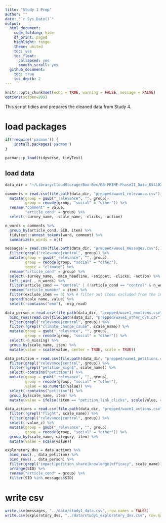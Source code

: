 ```yaml
---
title: "Study 1 Prep"
author: ""
date: "`r Sys.Date()`"
output:
  html_document:
    code_folding: hide
    df_print: paged
    highlight: tango
    theme: united
    toc: yes
    toc_float:
      collapsed: yes
      smooth_scroll: yes
  github_document:
    toc: true
    toc_depth: 2
---
```


```r
knitr::opts_chunk$set(echo = TRUE, warning = FALSE, message = FALSE)
options(scipen=999)
```

This script tidies and prepares the cleaned data from Study 4.

# load packages
```r
if(!require('pacman')) {
	install.packages('pacman')
}

pacman::p_load(tidyverse, tidyText)
```

## load data
```r
data_dir = "~/Library/CloudStorage/Box-Box/BB-PRIME-PhaseII_Data_854102/BB-PRIME-PhaseII_NonIDable/BBPRIME_tournament/data/"

comments = read.csv(file.path(data_dir, "prepped/wave1_relevance.csv"), stringsAsFactors = FALSE) %>%
  mutate(group = gsub("_relevance", "", group),
         group = recode(group, "social" = "other")) %>%
  rename("comment" = value,
         "article_cond" = group) %>% 
  select(-survey_name, -scale_name, -clicks, -action)

n_words = comments %>%
  group_by(article_cond, SID, item) %>%
  tidytext::unnest_tokens(word, comment) %>%
  summarize(n_words = n())

messages = read.csv(file.path(data_dir, "prepped/wave1_messages.csv"), stringsAsFactors = FALSE) %>%
  filter(grepl("relevance|control", group)) %>%
  mutate(group = gsub("_relevance", "", group),
         group = recode(group, "social" = "other"),
         topic = "climate") %>%
  rename("article_cond" = group) %>%
  select(-survey_name, -main_headline, -snippet, -clicks, -action) %>%
  left_join(., n_words) %>%
  filter(article_cond == "control" | (!article_cond == "control" & n_words > 5)) %>% #filter out word counts less of 5 or less
  rename("article_number" = item) %>%
  filter(exclude_item == 0) %>% # filter out items excluded from the intervention tournament
  spread(scale_name, value) %>%
  select(-contains("emo"), -msg_read)

data_person = read.csv(file.path(data_dir, "prepped/wave1_emotions.csv")) %>%
  bind_rows(read.csv(file.path(data_dir, "prepped/wave1_other_dvs.csv"))) %>%
  filter(grepl("relevance|control", group)) %>%
  filter(!grepl("climate_change_cause", scale_name)) %>%
  mutate(group = gsub("_relevance", "", group),
         group = recode(group, "social" = "other")) %>%
  select(-n_missing) %>%
  group_by(scale_name, item) %>%
  mutate(value = scale(value, center = TRUE, scale = TRUE))

data_petition = read.csv(file.path(data_dir, "prepped/wave1_petitions.csv")) %>%
  filter(grepl("relevance|control", group)) %>%
  filter(!grepl("petition_sign$", scale_name)) %>%
  select(-contains("petition")) %>%
  mutate(group = gsub("_relevance", "", group),
         group = recode(group, "social" = "other"),
         value = as.numeric(value)) %>%
  select(-contains("petition")) %>%
  group_by(scale_name, item) %>%
  mutate(value = ifelse(!item == "petition_link_clicks", scale(value, center = TRUE, scale = TRUE), value))

data_actions = read.csv(file.path(data_dir, "prepped/wave1_actions.csv")) %>%
  filter(!grepl("flight", scale_name)) %>%
  filter(grepl("relevance|control", group)) %>%
  select(-value_z) %>%
  mutate(group = gsub("_relevance", "", group),
         group = recode(group, "social" = "other")) %>%
  group_by(scale_name, category, item) %>%
  mutate(value = scale(value))

exploratory_dvs = data_actions %>%
  bind_rows(., data_petition) %>%
  bind_rows(., data_person) %>%
  filter(grepl("impact|petition_share|knowledge|efficacy", scale_name)) %>%
  arrange(SID) %>%
  rename("article_cond" = group) %>%
  filter(SID %in% messages$SID)
```

# write csv
```r
write.csv(messages, "../data/study1_data.csv", row.names = FALSE)
write.csv(exploratory_dvs, "../data/study1_exploratory_dvs.csv", row.names = FALSE)
```
